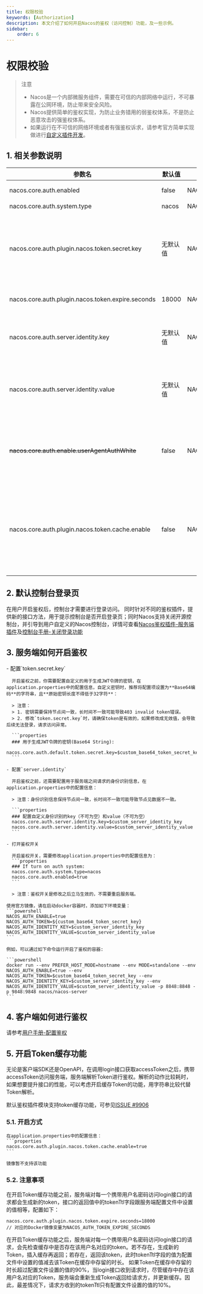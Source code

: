 ```yaml
---
title: 权限校验
keywords: [Authorization]
description: 本文介绍了如何开启Nacos的鉴权（访问控制）功能，及一些示例。
sidebar:
    order: 6
---
```



# 权限校验

> 注意
> - Nacos是一个内部微服务组件，需要在可信的内部网络中运行，不可暴露在公网环境，防止带来安全风险。
> - Nacos提供简单的鉴权实现，为防止业务错用的弱鉴权体系，不是防止恶意攻击的强鉴权体系。
> - 如果运行在不可信的网络环境或者有强鉴权诉求，请参考官方简单实现做进行[自定义插件开发](../../plugin/auth-plugin.md)。

## 1. 相关参数说明

|参数名|默认值|对应docker镜像环境变量|说明|
|-----|------|------|----|
|nacos.core.auth.enabled|false|NACOS_AUTH_ENABLE|是否开启鉴权功能|
|nacos.core.auth.system.type|nacos|NACOS_AUTH_SYSTEM_TYPE|鉴权类型|
|nacos.core.auth.plugin.nacos.token.secret.key|无默认值|NACOS_AUTH_TOKEN|默认鉴权插件用于生成用户登陆临时accessToken所使用的密钥，**使用老版本默认值有安全风险**|
|nacos.core.auth.plugin.nacos.token.expire.seconds|18000|NACOS_AUTH_TOKEN_EXPIRE_SECONDS|用户登陆临时accessToken的过期时间|
|nacos.core.auth.server.identity.key|无默认值|NACOS_AUTH_IDENTITY_KEY|用于服务端之间请求的身份识别key，**使用老版本默认值有安全风险**|
|nacos.core.auth.server.identity.value|无默认值|NACOS_AUTH_IDENTITY_VALUE|用于服务端之间请求的身份识别value，**使用老版本默认值有安全风险**|
|~~nacos.core.auth.enable.userAgentAuthWhite~~|false|NACOS_AUTH_USER_AGENT_AUTH_WHITE_ENABLE|是否使用useragent白名单，主要用于适配老版本升级，**置为true时有安全风险**|
|nacos.core.auth.plugin.nacos.token.cache.enable|false|NACOS_AUTH_CACHE_ENABLE|是否开启Token缓存，默认关闭，开启后accessToken会缓存到内存中，但权限更新时可能存在15s左右的延迟。|

## 2. 默认控制台登录页

在用户开启鉴权后，控制台才需要进行登录访问。 同时针对不同的鉴权插件，提供新的接口方法，用于提示控制台是否开启登录页；同时Nacos支持关闭开源控制台，并引导到用户自定义的Nacos控制台，详情可查看[Nacos鉴权插件-服务端插件](../../plugin/auth-plugin.md)及[控制台手册-关闭登录功能](./console.md#32-关闭登录功能)

## 3. 服务端如何开启鉴权

<Tabs>
  <TabItem label="非Docker镜像部署">
    - 配置`token.secret.key`

      开启鉴权之前，你需要配置自定义的用于生成JWT令牌的密钥，在application.properties中的配置信息，自定义密钥时，推荐将配置项设置为**Base64编码**的字符串，且**原始密钥长度不得低于32字符**：

      > 注意：
      > 1. 密钥需要保持节点间一致，长时间不一致可能导致403 invalid token错误。
      > 2. 修改`token.secret.key`时，请确保token是有效的，如果修改成无效值，会导致后续无法登录，请求访问异常。

      ```properties
      ### 用于生成JWT令牌的密钥(Base64 String):
      nacos.core.auth.default.token.secret.key=$custom_base64_token_secret_key
      ```

    - 配置`server.identity`

      开启鉴权之前，还需要配置用于服务端之间请求的身份识别信息，在application.properties中的配置信息：

      > 注意：身份识别信息保持节点间一致，长时间不一致可能导致节点见数据不一致。

      ```properties
      ### 配置自定义身份识别的key（不可为空）和value（不可为空）
      nacos.core.auth.server.identity.key=$custom_server_identity_key
      nacos.core.auth.server.identity.value=$custom_server_identity_value
      ```

    - 打开鉴权开关

      开启鉴权开关，需要修改application.properties中的配置信息为：
      ```properties
      ### If turn on auth system:
      nacos.core.auth.system.type=nacos
      nacos.core.auth.enabled=true
      ```

      > 注意：鉴权开关是修改之后立马生效的，不需要重启服务端。

  </TabItem>
  <TabItem label="Docker镜像部署">

    使用官方镜像，请在启动docker容器时，添加如下环境变量：
    ```powershell
    NACOS_AUTH_ENABLE=true
    NACOS_AUTH_TOKEN=${custom_base64_token_secret_key}
    NACOS_AUTH_IDENTITY_KEY=$custom_server_identity_key
    NACOS_AUTH_IDENTITY_VALUE=$custom_server_identity_value
    ```

    例如，可以通过如下命令运行开启了鉴权的容器:

    ```powershell
    docker run --env PREFER_HOST_MODE=hostname --env MODE=standalone --env NACOS_AUTH_ENABLE=true --env NACOS_AUTH_TOKEN=$custom_base64_token_secret_key --env NACOS_AUTH_IDENTITY_KEY=$custom_server_identity_key --env NACOS_AUTH_IDENTITY_VALUE=$custom_server_identity_value -p 8848:8848 -p 9848:9848 nacos/nacos-server
    ```
  </TabItem>
</Tabs>


## 4. 客户端如何进行鉴权

请参考[用户手册-配置鉴权](../user/auth.mdx)

## 5. 开启Token缓存功能

无论是客户端SDK还是OpenAPI，在调用login接口获取accessToken之后，携带accessToken访问服务端，服务端解析Token进行鉴权。解析的动作比较耗时，如果想要提升接口的性能，可以考虑开启缓存Token的功能，用字符串比较代替Token解析。

默认鉴权插件模块支持token缓存功能，可参见[ISSUE #9906](https://github.com/alibaba/nacos/issues/9906)

### 5.1. 开启方式

<Tabs>
  <TabItem label="非Docker镜像部署">

    在application.properties中的配置信息：
    ```properties
    nacos.core.auth.plugin.nacos.token.cache.enable=true
    ```
  </TabItem>
  <TabItem label="Docker镜像部署">

    镜像暂不支持该功能

  </TabItem>
</Tabs>

### 5.2. 注意事项
在开启Token缓存功能之前，服务端对每一个携带用户名密码访问login接口的请求都会生成新的token，接口的返回值中的tokenTtl字段跟服务端配置文件中设置的值相等，配置如下：
```
nacos.core.auth.plugin.nacos.token.expire.seconds=18000
// 对应的Docker镜像变量为NACOS_AUTH_TOKEN_EXPIRE_SECONDS
```
在开启Token缓存功能之后，服务端对每一个携带用户名密码访问login接口的请求，会先检查缓存中是否存在该用户名对应的token。若不存在，生成新的Token，插入缓存再返回；若存在，返回该token，此时tokenTtl字段的值为配置文件中设置的值减去该Token在缓存中存留的时长。
如果Token在缓存中存留的时长超过配置文件设置的值的90%，当login接口收到请求时，尽管缓存中存在该用户名对应的Token，服务端会重新生成Token返回给请求方，并更新缓存。因此，最差情况下，请求方收到的tokenTtl只有配置文件设置的值的10%。
